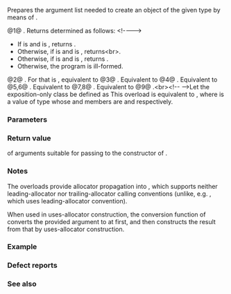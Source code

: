 {{cpp/title|uses_allocator_construction_args}}
{{cpp/memory/navbar}}
{{dcl begin}}
{{dcl header|memory}}
{{dcl h|{{tt|T}} is not a specialization of {{lc|std::pair}}}}
{{dcl|num=1|since=c++20|
template&lt; class T, class Alloc, class... Args &gt;
constexpr auto uses_allocator_construction_args( const Alloc&amp; alloc,
    Args&amp;&amp;... args ) noexcept;
}}
{{dcl h|{{tt|T}} is a specialization of {{lc|std::pair}}}}
{{dcl|num=2|since=c++20|
template&lt; class T, class Alloc, class Tuple1, class Tuple2 &gt;
constexpr auto uses_allocator_construction_args( const Alloc&amp; alloc,
    std::piecewise_construct_t, Tuple1&amp;&amp; x, Tuple2&amp;&amp; y ) noexcept;
}}
{{dcl|num=3|since=c++20|
template&lt; class T, class Alloc &gt;
constexpr auto uses_allocator_construction_args( const Alloc&amp; alloc ) noexcept;
}}
{{dcl|num=4|since=c++20|
template&lt; class T, class Alloc, class U, class V &gt;
constexpr auto uses_allocator_construction_args( const Alloc&amp; alloc,
    U&amp;&amp; u, V&amp;&amp; v ) noexcept;
}}
{{dcl|num=5|since=c++23|
template&lt; class T, class Alloc, class U, class V &gt;
constexpr auto uses_allocator_construction_args( const Alloc&amp; alloc,
    std::pair&lt;U, V&gt;&amp; pr ) noexcept;
}}
{{dcl|num=6|since=c++20|
template&lt; class T, class Alloc, class U, class V &gt;
constexpr auto uses_allocator_construction_args( const Alloc&amp; alloc,
    const std::pair&lt;U, V&gt;&amp; pr ) noexcept;
}}
{{dcl|num=7|since=c++20|
template&lt; class T, class Alloc, class U, class V &gt;
constexpr auto uses_allocator_construction_args( const Alloc&amp; alloc,
    std::pair&lt;U, V&gt;&amp;&amp; pr ) noexcept;
}}
{{dcl|num=8|since=c++23|
template&lt; class T, class Alloc, class U, class V &gt;
constexpr auto uses_allocator_construction_args( const Alloc&amp; alloc,
    const std::pair&lt;U, V&gt;&amp;&amp; pr ) noexcept;
}}
{{dcl|num=9|since=c++20|
template&lt; class T, class Alloc, class NonPair &gt;
constexpr auto uses_allocator_construction_args( const Alloc&amp; alloc,
    NonPair&amp;&amp; non_pair ) noexcept;
}}
{{dcl end}}

Prepares the argument list needed to create an object of the given type {{tt|T}} by means of {{rlp|uses_allocator|uses-allocator construction}}.

@1@ {{cpp/enable if|{{tt|T}} is not a specialization of {{lc|std::pair}}}}. Returns {{lc|std::tuple}} determined as follows:
&lt;!----&gt;
* If {{c|std::uses_allocator_v&lt;T, Alloc&gt;}} is {{c|false}} and {{c|std::is_constructible_v&lt;T, Args...&gt;}} is {{c|true}}, returns {{c|std::forward_as_tuple(std::forward&lt;Args&gt;(args)...)}}.
* Otherwise, if {{c|std::uses_allocator_v&lt;T, Alloc&gt;}} is {{c|true}} and {{c|std::is_constructible_v&lt;T, std::allocator_arg_t, const Alloc&amp;, Args...&gt;}} is {{c|true}}, returns&lt;br&gt;{{c multi
|std::tuple&lt;std::allocator_arg_t, const Alloc&amp;, Args&amp;&amp;...&gt;(std::allocator_arg, alloc,
|                                                          std::forward&lt;Args&gt;(args)...)}}.
* Otherwise, if {{c|std::uses_allocator_v&lt;T, Alloc&gt;}} is {{c|true}} and {{c|std::is_constructible_v&lt;T, Args..., const Alloc&amp;&gt;}} is {{c|true}}, returns {{c|std::forward_as_tuple(std::forward&lt;Args&gt;(args)..., alloc)}}.
* Otherwise, the program is ill-formed.
@2@ {{cpp/enable if|{{tt|T}} is a specialization of {{lc|std::pair}}}}. For {{tt|T}} that is {{c|std::pair&lt;T1, T2&gt;}}, equivalent to 
{{source|1=
return std::make_tuple(std::piecewise_construct,
    std::apply([&amp;alloc](auto&amp;&amp;... args1)
        {
            return std::uses_allocator_construction_args&lt;T1&gt;(alloc,
                       std::forward&lt;decltype(args1)&gt;(args1)...);
        }, std::forward&lt;Tuple1&gt;(x)
    ),
    std::apply([&amp;alloc](auto&amp;&amp;... args2)
        {
            return std::uses_allocator_construction_args&lt;T2&gt;(alloc,
                       std::forward&lt;decltype(args2)&gt;(args2)...);
        }, std::forward&lt;Tuple2&gt;(y)
    )
);
}}
@3@ {{cpp/enable if|{{tt|T}} is a specialization of {{lc|std::pair}}}}. Equivalent to
{{source|1=
return std::uses_allocator_construction_args&lt;T&gt;(alloc,
    std::piecewise_construct, std::tuple&lt;&gt;{}, std::tuple&lt;&gt;{}
);
}}
@4@ {{cpp/enable if|{{tt|T}} is a specialization of {{lc|std::pair}}}}. Equivalent to
{{source|1=
return std::uses_allocator_construction_args&lt;T&gt;(alloc,
    std::piecewise_construct,
    std::forward_as_tuple(std::forward&lt;U&gt;(u)),
    std::forward_as_tuple(std::forward&lt;V&gt;(v))
);
}}
@5,6@ {{cpp/enable if|{{tt|T}} is a specialization of {{lc|std::pair}}}}. Equivalent to
{{source|1=
return std::uses_allocator_construction_args&lt;T&gt;(alloc,
    std::piecewise_construct,
    std::forward_as_tuple(pr.first),
    std::forward_as_tuple(pr.second)
);
}}
@7,8@ {{cpp/enable if|{{tt|T}} is a specialization of {{lc|std::pair}}}}. Equivalent to
{{source|1=
return std::uses_allocator_construction_args&lt;T&gt;(alloc,
    std::piecewise_construct,
    std::forward_as_tuple(std::get&lt;0&gt;(std::move(pr))),
    std::forward_as_tuple(std::get&lt;1&gt;(std::move(pr)))
);
}}
@9@ {{cpp/enable_if|{{tt|T}} is a specialization of {{lc|std::pair}}, and given the exposition-only function template
{{source|template&lt;class A, class B&gt;
void /*deduce-as-pair*/(const std::pair&lt;A, B&gt;&amp;);
}}
, {{c|/*deduce-as-pair*/(non_pair)}} is ill-formed when considered as an unevaluated operand}}.&lt;br&gt;&lt;!--
--&gt;Let the exposition-only class {{tt|''pair-constructor''}} be defined as
{{source|1=
class /*pair-constructor*/
{
    const Alloc&amp; alloc_; // exposition only
    NonPair&amp;     u_;     // exposition only

    constexpr reconstruct(const std::remove_cv&lt;T&gt;&amp; p) const // exposition only
    {
        return std::make_obj_using_allocator&lt;std::remove_cv&lt;T&gt;&gt;(alloc_, p);
    }

    constexpr reconstruct(std::remove_cv&lt;T&gt;&amp;&amp; p) const // exposition only
    {
        return std::make_obj_using_allocator&lt;std::remove_cv&lt;T&gt;&gt;(alloc_, std::move(p));
    }

public:
    constexpr operator std::remove_cv&lt;T&gt;() const
    {
        return reconstruct(std::forward&lt;NonPair&gt;(u_));
    }
};
}}
This overload is equivalent to {{c|return std::make_tuple(pair_construction);}}, where {{tt|pair_construction}} is a value of type {{tt|''pair-constructor''}} whose {{tt|''alloc_''}} and {{tt|''u_''}} members are {{tt|alloc}} and {{tt|non_pair}} respectively.

===Parameters===
{{par begin}}
{{par|alloc|the allocator to use}}
{{par|args|the arguments to pass to {{tt|T}}'s constructor}}
{{par|x|tuple of arguments to pass to the constructors of {{tt|T}}'s {{tt|first}} data member}}
{{par|y|tuple of arguments to pass to the constructors of {{tt|T}}'s {{tt|second}} data member}}
{{par|u|single argument to pass to the constructor of {{tt|T}}'s {{tt|first}} data member}}
{{par|v|single argument to pass to the constructor of {{tt|T}}'s {{tt|second}} data member}}
{{par|pr|a pair whose {{tt|first}} data member will be passed to the constructor of {{tt|T}}'s {{tt|first}} data member and {{tt|second}} data member will be passed to the constructor of {{tt|T}}'s {{tt|second}} data member}}
{{par|non_pair|single argument to convert to a {{lc|std::pair}} for further construction}}
{{par end}}

===Return value===
{{lc|std::tuple}} of arguments suitable for passing to the constructor of {{tt|T}}.

===Notes===
The overloads {{v|2-9}} provide allocator propagation into {{lc|std::pair}}, which supports neither leading-allocator nor trailing-allocator calling conventions (unlike, e.g. {{lc|std::tuple}}, which uses leading-allocator convention).

When used in uses-allocator construction, the conversion function of {{tt|''pair-constructor''}} converts the provided argument to {{lc|std::pair}} at first, and then constructs the result from that {{lc|std::pair}} by uses-allocator construction.

===Example===
{{example}}

===Defect reports===
{{dr list begin}}
{{dr list item|wg=lwg|dr=3525|std=C++20|before=no overload could handle non-{{tt|pair}} types convertible to {{tt|pair}}|after=reconstructing overload added}}
{{dr list end}}

===See also===
{{dsc begin}}
{{dsc inc|cpp/memory/dsc uses_allocator}}
{{dsc inc|cpp/memory/dsc make_obj_using_allocator}}
{{dsc inc|cpp/memory/dsc uninitialized_construct_using_allocator}}
{{dsc end}}

{{langlinks|de|es|ja|ru|zh}}